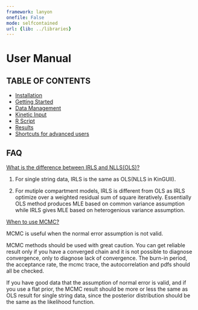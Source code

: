 ```yaml
---
framework: lanyon
onefile: False
mode: selfcontained
url: {lib: ../libraries}
---
```



<script src="../libraries/widgets/bootstrap/js/bootstrap.js"></script>
<link rel="stylesheet" href="../libraries/widgets/bootstrap/bootstrap.css">

# User Manual

## TABLE OF CONTENTS

<ul class="dropdown-menu">
 <li>
 <a href="../Manual/Installation">
 <i class="fa fa-hand-o-right"> </i>
 Installation
 </a>
 </li>
 <li>
 <a href="../Manual/GettingStarted">
 <i class="fa fa-hand-o-right"> </i>
 Getting Started
 </a>
 </li>
 <li>
 <a href="../Manual/DataManagement">
 <i class="fa fa-hand-o-right"> </i>
 Data Management
 </a>
 </li>
 <li>
 <a href="../Manual/KineticInput">
 <i class="fa fa-hand-o-right"> </i>
 Kinetic Input
 </a>
 </li>
 <li>
 <a href="../Manual/RScripts">
 <i class="fa fa-hand-o-right"> </i>
 R Script
 </a>
 </li>
 <li>
 <a href="../Manual/Results">
 <i class="fa fa-hand-o-right"> </i>
 Results
 </a>
 </li>
 <li>
 <a href="../Manual/Advanced">
 <i class="fa fa-hand-o-right"> </i>
 Shortcuts for advanced users
 </a>
 </li>
</ul>
                 

## FAQ


<div class="accordion" id="accordion2">
<div class="accordion-group">
<div class="accordion-heading">
<a class="accordion-toggle" data-toggle="collapse" data-parent="#accordion2" href="#collapseOne">
What is the difference between IRLS and NLLS(OLS)?
</a>
</div>
<div id="collapseOne" class="accordion-body collapse in">
<div class="accordion-inner">
1. For single string data, IRLS is the same as OLS(NLLS in KinGUII).

2. For mutiple compartment models, IRLS is different from OLS as IRLS optimize over a weighted residual sum of square iteratively. Essentially OLS method produces MLE based on common variance assumption while IRLS gives MLE based on heterogenious variance assumption.

</div>
</div>
</div>
<div class="accordion-group">
<div class="accordion-heading">
<a class="accordion-toggle" data-toggle="collapse" data-parent="#accordion2" href="#collapseTwo">
When to use MCMC?
</a>
</div>
<div id="collapseTwo" class="accordion-body collapse">
<div class="accordion-inner">
MCMC is useful when the normal error assumption is not valid.

MCMC methods should be used with great caution. You can get reliable result only if you have a converged chain and it is not possible to diagnose convergence, only to diagnose lack of convergence. The burn-in period, the acceptance rate, the mcmc trace, the autocorrelation and pdfs should all be checked. 

If you have good data that the assumption of normal error is valid, and if you use a flat prior, the MCMC result should be more or less the same as OLS result for single string data, since the posterior distribution should be the same as the likelihood function.

</div>
</div>
</div>
</div>